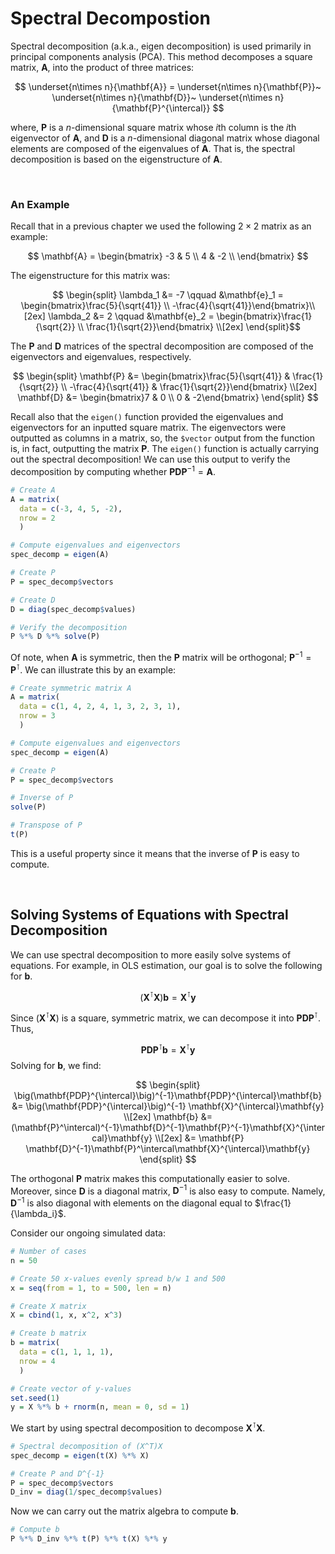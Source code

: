 # Spectral Decompostion

Spectral decomposition (a.k.a., eigen decomposition) is used primarily in principal components analysis (PCA). This method decomposes a square matrix, **A**, into the product of three matrices:

$$
\underset{n\times n}{\mathbf{A}} = \underset{n\times n}{\mathbf{P}}~ \underset{n\times n}{\mathbf{D}}~ \underset{n\times n}{\mathbf{P}^{\intercal}}
$$

where, **P**  is a *n*-dimensional square matrix whose *i*th column is the *i*th eigenvector of **A**, and **D** is a *n*-dimensional diagonal matrix whose diagonal elements are composed of the eigenvalues of **A**. That is, the spectral decomposition is based on the eigenstructure of **A**.

<br />

### An Example

Recall that in a previous chapter we used the following $2 \times 2$ matrix as an example:

$$
\mathbf{A} = \begin{bmatrix}
-3 & 5  \\ 
4 & -2  \\
\end{bmatrix}
$$

The eigenstructure for this matrix was:

$$
\begin{split}
\lambda_1 &= -7 \qquad &\mathbf{e}_1 = \begin{bmatrix}\frac{5}{\sqrt{41}} \\ -\frac{4}{\sqrt{41}}\end{bmatrix}\\[2ex]
\lambda_2 &= 2 \qquad &\mathbf{e}_2 = \begin{bmatrix}\frac{1}{\sqrt{2}} \\ \frac{1}{\sqrt{2}}\end{bmatrix} \\[2ex]
\end{split}$$

The **P** and **D** matrices of the spectral decomposition are composed of the eigenvectors and eigenvalues, respectively. 

$$
\begin{split}
\mathbf{P} &= \begin{bmatrix}\frac{5}{\sqrt{41}} & \frac{1}{\sqrt{2}} \\ -\frac{4}{\sqrt{41}} & \frac{1}{\sqrt{2}}\end{bmatrix} \\[2ex]
\mathbf{D} &= \begin{bmatrix}7 & 0 \\ 0 & -2\end{bmatrix}
\end{split}
$$

Recall also that the `eigen()` function provided the eigenvalues and eigenvectors for an inputted square matrix. The eigenvectors were outputted as columns in a matrix, so, the `$vector` output from the function is, in fact, outputting the matrix **P**. The `eigen()` function is actually carrying out the spectral decomposition! We can use this output to verify the decomposition by computing whether $\mathbf{PDP}^{-1}=\mathbf{A}$.

```r
# Create A
A = matrix(
  data = c(-3, 4, 5, -2), 
  nrow = 2
  )

# Compute eigenvalues and eigenvectors
spec_decomp = eigen(A)

# Create P
P = spec_decomp$vectors

# Create D
D = diag(spec_decomp$values)

# Verify the decomposition
P %*% D %*% solve(P)
```

Of note, when **A** is symmetric, then the **P** matrix will be orthogonal; $\mathbf{P}^{-1}=\mathbf{P}^\intercal$. We can illustrate this by an example:

```r
# Create symmetric matrix A
A = matrix(
  data = c(1, 4, 2, 4, 1, 3, 2, 3, 1), 
  nrow = 3
  )

# Compute eigenvalues and eigenvectors
spec_decomp = eigen(A)

# Create P
P = spec_decomp$vectors

# Inverse of P
solve(P)

# Transpose of P
t(P)
```

This is a useful property since it means that the inverse of **P** is easy to compute. 

<br />

## Solving Systems of Equations with Spectral Decomposition

We can use spectral decomposition to more easily solve systems of equations. For example, in OLS estimation, our goal is to solve the following for **b**.

$$
(\mathbf{X}^{\intercal}\mathbf{X})\mathbf{b} = \mathbf{X}^{\intercal}\mathbf{y}
$$

Since $(\mathbf{X}^{\intercal}\mathbf{X})$ is a square, symmetric matrix, we can decompose it into $\mathbf{PDP}^\intercal$. Thus,

$$
\mathbf{PDP}^{\intercal}\mathbf{b} = \mathbf{X}^{\intercal}\mathbf{y}
$$
Solving for **b**, we find:

$$
\begin{split}
\big(\mathbf{PDP}^{\intercal}\big)^{-1}\mathbf{PDP}^{\intercal}\mathbf{b} &= \big(\mathbf{PDP}^{\intercal}\big)^{-1} \mathbf{X}^{\intercal}\mathbf{y} \\[2ex]
\mathbf{b} &= (\mathbf{P}^\intercal)^{-1}\mathbf{D}^{-1}\mathbf{P}^{-1}\mathbf{X}^{\intercal}\mathbf{y} \\[2ex]
&= \mathbf{P} \mathbf{D}^{-1}\mathbf{P}^\intercal\mathbf{X}^{\intercal}\mathbf{y}
\end{split}
$$

The orthogonal **P** matrix makes this computationally easier to solve. Moreover, since **D** is a diagonal matrix, $\mathbf{D}^{-1}$ is also easy to compute. Namely, $\mathbf{D}^{-1}$ is also diagonal with elements on the diagonal equal to $\frac{1}{\lambda_i}$.

Consider our ongoing simulated data:

```r
# Number of cases
n = 50

# Create 50 x-values evenly spread b/w 1 and 500 
x = seq(from = 1, to = 500, len = n)

# Create X matrix
X = cbind(1, x, x^2, x^3)

# Create b matrix
b = matrix(
  data = c(1, 1, 1, 1), 
  nrow = 4
  )

# Create vector of y-values
set.seed(1)
y = X %*% b + rnorm(n, mean = 0, sd = 1)
```

We start by using spectral decomposition to decompose $\mathbf{X}^\intercal\mathbf{X}$.

```r
# Spectral decomposition of (X^T)X
spec_decomp = eigen(t(X) %*% X)

# Create P and D^{-1}
P = spec_decomp$vectors
D_inv = diag(1/spec_decomp$values)
```

Now we can carry out the matrix algebra to compute **b**.

```r
# Compute b
P %*% D_inv %*% t(P) %*% t(X) %*% y
```

<br />
